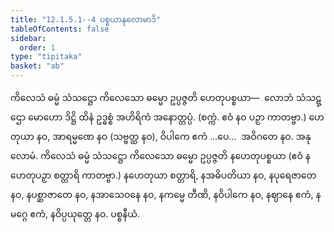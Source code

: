 ```yaml
---
title: "12.1.5.1--4 ပစ္စယာနုလောမာဒိ"
tableOfContents: false
sidebar:
  order: 1
type: "tipitaka"
basket: "ab"
---
```



<DynamicBreadcrumb />

<Division number="15">

<Paragraph number="3849">
ကိလေသံ ဓမ္မံ သံသဋ္ဌော ကိလေသော ဓမ္မော ဥပ္ပဇ္ဇတိ ဟေတုပစ္စယာ—  လောဘံ သံသဋ္ဌော မောဟော ဒိဋ္ဌိ ထိနံ ဥဒ္ဓစ္စံ အဟိရိကံ အနောတ္တပ္ပံ. (စက္ကံ. ဧဝံ နဝ ပဉှာ ကာတဗ္ဗာ.)
</Paragraph>

<Paragraph number="3850">
ဟေတုယာ နဝ, အာရမ္မဏေ နဝ (သဗ္ဗတ္ထ နဝ), ဝိပါကေ ဧကံ …ပေ…  အဝိဂတေ နဝ.

</Paragraph>
</Division>

<Paragraph number="3851" type="center">
အနုလောမံ.


</Paragraph>

<Paragraph number="3852">
ကိလေသံ ဓမ္မံ သံသဋ္ဌော ကိလေသော ဓမ္မော ဥပ္ပဇ္ဇတိ နဟေတုပစ္စယာ (ဧဝံ နဟေတုပဉှာ စတ္တာရိ ကာတဗ္ဗာ.)
</Paragraph>

<Paragraph number="3853">
နဟေတုယာ စတ္တာရိ, နအဓိပတိယာ နဝ, နပုရေဇာတေ နဝ, နပစ္ဆာဇာတေ နဝ, နအာသေဝနေ နဝ, နကမ္မေ တီဏိ, နဝိပါကေ နဝ, နဈာနေ ဧကံ, နမဂ္ဂေ ဧကံ, နဝိပ္ပယုတ္တေ နဝ.

</Paragraph>

<Paragraph number="3854" type="center">
ပစ္စနီယံ.
</Paragraph>